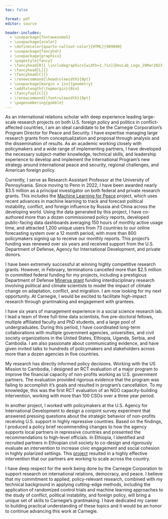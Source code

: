```yaml
---
toc: false

format: pdf
editor: source

header-includes:
  - \usepackage{fontawesome5}
  - \usepackage{xcolor}
  - \definecolor{quarto-callout-color}{HTML}{909090}
  - \usepackage{fancyhdr}
  - \usepackage{graphicx}
  - \pagestyle{fancy}
  - \fancyhead[R]{ \includegraphics[width=1.7in]{DevLab_Logo_29Mar2023.png}}
  - \fancyhead[L]{}
  - \fancyhead[C]{}
  - \renewcommand{\headrulewidth}{0pt}
  - \usepackage[margin = 1in]{geometry} 
  - \addtolength{\topmargin}{0in}
  - \fancyfoot[C]{}
  - \renewcommand{\footrulewidth}{0pt}
  - \pagenumbering{gobble}
---
```



\begin{flushleft}
Jeremy Springman, PhD\\
Research Assistant Professor\\
University of Pennsylvania\\
\url{jrspringman.github.io}
\end{flushleft}

As an international relations scholar with deep experience leading large-scale research projects on both U.S. foreign policy and politics in conflict-affected countries, I am an ideal candidate to be the Carnegie Corporation's Program Director for Peace and Security. I have expertise managing large research grants from conceptualization and proposal through analysis and the dissemination of results. As an academic working closely with policymakers and a wide range of implementing partners, I have developed the necessary subject-matter knowledge, technical skills, and leadership experience to develop and implement the International Program's new strategy around international peace and security, regional challenges, and American foreign policy.

Currently, I serve as Research Assistant Professor at the University of Pennsylvania. Since moving to Penn in 2022, I have been awarded nearly $3.5 million as a principal investigator on both federal and private research grants. This includes the [Machine Learning for Peace](https://web.sas.upenn.edu/mlp-devlab/civic-space-data-and-forecasts/csews/) project, which uses recent advances in machine learning to track and forecast political instability, conflict, and foreign influence by Russia and China across the developing world. Using the data generated by this project, I have co-authored more than a dozen commissioned policy reports, developed public-facing data dashboards averaging 150 hours of monthly active usage time, and attracted 1,200 unique users from 73 countries to our online forecasting system over a 12 month period, with more than 800 policymakers signing up to receive our monthly reports. This project's funding was renewed over six years and received support from the U.S. Department of Defense, Agency for International Development, and private donors.

I have been extremely successful at winning highly competitive research grants. However, in February, terminations cancelled more than $2.5 million in committed federal funding for my projects, including a prestigious Department of Defense [Minerva grant](https://www.science.org/content/article/pentagon-guts-national-security-program-harnessed-social-science) funding interdisciplinary research involving political and climate scientists to model the impact of climate change on adaptation, conflict, and migration. I am now looking for my next opportunity. At Carnegie, I would be excited to facilitate high-impact research through grantmaking and engagement with grantees.

I have six years of management experience in a social science research lab. I lead a team of three full-time data scientists, five pre-doctoral fellows, multiple affiliated faculty and PhD students, and a large pool of undergraduates. During this period, I have coordinated long-term collaborations with multiple government agencies, universities, and civil society organizations in the United States, Ethiopia, Uganda, Serbia, and Cambodia. I am also passionate about communicating evidence, and have given invited talks to hundreds of policymakers and stakeholders across more than a dozen agencies in five countries. 

My research has directly informed policy decisions. Working with the US Mission to Cambodia, I designed an RCT evaluation of a major program to improve the financial capacity of non-profits working as U.S. government partners. The evaluation provided rigorous evidence that the program was failing to accomplish it's goals and resulted in program's cancellation. To my knowledge, this was the first RCT evaluation of an NGO capacity-building intervention, working with more than 100 CSOs over a three year period. 

In another project, I worked with policymakers at the U.S. Agency for International Development to design a conjoint survey experiment that answered pressing questions about the strategic behavior of non-profits receiving U.S. support in highly repressive countries. Based on the findings, I produced a policy brief recommending changes to how the agency supports local partners in repressive countries and presented the recommendations to high-level officials. In Ethiopia, I identified and recruited partners in Ethiopian civil society to co-design and rigorously evaluate an intervention to increase civic engagement and social cohesion in highly polarized settings. This [project](https://jrspringman.github.io/files/ethiopia_ie.pdf) resulted in a highly effective intervention that our partners are working to scale across the country. 

I have deep respect for the work being done by the Carnegie Corporation to support research on international relations, democracy, and peace. I believe that my commitment to applied, policy-relevant research, combined with my technical background in applying cutting-edge methods, including the application of randomized control trials and machine learning approaches to the study of conflict, political instability, and foreign policy, will bring a unique set of skills to Carnegie's grantmaking. I have dedicated my career to building practical understanding of these topics and it would be an honor to continue advancing this work at Carnegie. 

